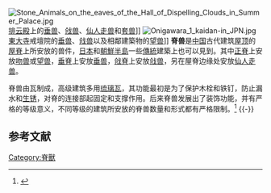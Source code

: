 [[File:Stone_Animals_on_the_eaves_of_the_Hall_of_Dispelling_Clouds_in_Summer_Palace.jpg|thumb]][[排云殿|排云殿]]上的[[垂兽|垂兽]]、[[戗兽|戗兽]]、[[仙人走兽|仙人走兽]]和[[套兽|套兽]]]]
[[File:Onigawara_1_kaidan-in_JPN.jpg|thumb]][[東大寺|東大寺]]戒壇院的[[垂兽|垂兽]]、[[戗兽|戗兽]]以及相鄰建築物的[[望兽|望兽]]]]
'''脊兽'''是[[中国|中国]]古代建筑[[屋顶|屋顶]]的[[屋脊|屋脊]]上所安放的兽件，[[日本|日本]]和[[朝鮮半島|朝鮮半島]]一些[[傳統|傳統]]建築上也可以見到。其中[[正脊|正脊]]上安放[[吻兽|吻兽]]或[[望兽|望兽]]，[[垂脊|垂脊]]上安放[[垂兽|垂兽]]，[[戗脊|戗脊]]上安放[[戗兽|戗兽]]，另在屋脊边缘处安放[[仙人走兽|仙人走兽]]。

脊兽由瓦制成，高级建筑多用[[琉璃瓦|琉璃瓦]]，其功能最初是为了保护木栓和铁钉，防止漏水和[[生锈|生锈]]，对脊的连接部起固定和支撑作用。后来脊兽发展出了装饰功能，并有严格的等级意义，不同等级的建筑所安放的脊兽数量和形式都有严格限制。<ref>{{cite web |author1=搜狐 |title=故宫太和殿的10只脊兽从何而来？它们的顺序是错的吗？ |url=https://www.sohu.com/a/359479709_100254698 |website=搜狐 |accessdate=2022-06-16}}</ref>
{{-}}
== 参考文献 ==
{{Reflist}}

{{脊兽}}

[[Category:脊獸|Category:脊獸]]